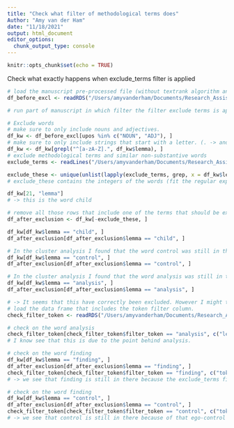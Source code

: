```yaml
---
title: "Check what filter of methodological terms does"
Author: "Amy van der Ham"
date: "11/18/2021"
output: html_document
editor_options: 
  chunk_output_type: console
---
```


```r
knitr::opts_chunk$set(echo = TRUE)
```

Check what exactly happens when exclude_terms filter is applied 

```r
# load the manuscript pre-processed file (without textrank algorithm and dict filter having been applied)
df_before_excl <- readRDS("/Users/amyvanderham/Documents/Research_Assistant_Rgit/veni_sysrev/study2_df.RData")

# run part of manuscript in which filter the filter exclude terms is applied. 

# Exclude words
# make sure to only include nouns and adjectives. 
df_kw <- df_before_excl[upos %in% c("NOUN", "ADJ"), ]
# make sure to only include strings that start with a letter. (. -> and end with any character?)
df_kw <- df_kw[grepl("^[a-zA-Z].", df_kw$lemma), ]
# exclude methodological terms and similar non-substantive words
exclude_terms <- readLines("/Users/amyvanderham/Documents/Research_Assistant_Rgit/veni_sysrev/exclude_terms.txt")

exclude_these <- unique(unlist(lapply(exclude_terms, grep, x = df_kw$lemma)))
# exclude_these contains the integers of the words (fit the regular expressions) that are in the exclude_terms file. One of the words that is in there is row 21. 

df_kw[21, "lemma"]
# -> this is the word child

# remove all those rows that include one of the terms that should be excluded
df_after_exclusion <- df_kw[-exclude_these, ]

df_kw[df_kw$lemma == "child", ]
df_after_exclusion[df_after_exclusion$lemma == "child", ]

# In the cluster analysis I found that the word control was still in the embedding so will check on this word 
df_kw[df_kw$lemma == "control", ]
df_after_exclusion[df_after_exclusion$lemma == "control", ]

# In the cluster analysis I found that the word analysis was still in the embedding so will check on this word 
df_kw[df_kw$lemma == "analysis", ]
df_after_exclusion[df_after_exclusion$lemma == "analysis", ]

# -> It seems that this have correctly been excluded. However I might that because of the splitting at - and / these terms have found there way back into the data frame. 
# load the data frame that includes the token filter column. 
check_filter_token <- readRDS("/Users/amyvanderham/Documents/Research_Assistant_Rgit/veni_sysrev/amy/study2_df_token.RData")

# check on the word analysis
check_filter_token[check_filter_token$filter_token == "analysis", c("lemma", "filter_token")]
# I know see that this is due to the point behind analysis. 

# check on the word finding
df_kw[df_kw$lemma == "finding", ]
df_after_exclusion[df_after_exclusion$lemma == "finding", ]
check_filter_token[check_filter_token$filter_token == "finding", c("token", "lemma", "filter_token")]
# -> we see that finding is still in there because the exclude_terms filter is applied on lemma the lemma column and not on the token column. The token finding has the lemma find and is therefore not excluded. 

# check on the word finding
df_kw[df_kw$lemma == "control", ]
df_after_exclusion[df_after_exclusion$lemma == "control", ]
check_filter_token[check_filter_token$filter_token == "control", c("token", "lemma", "filter_token")]
# -> we see that control is still in there because of that ego-control is split on the -, putting control back into the dataframe. 
```

